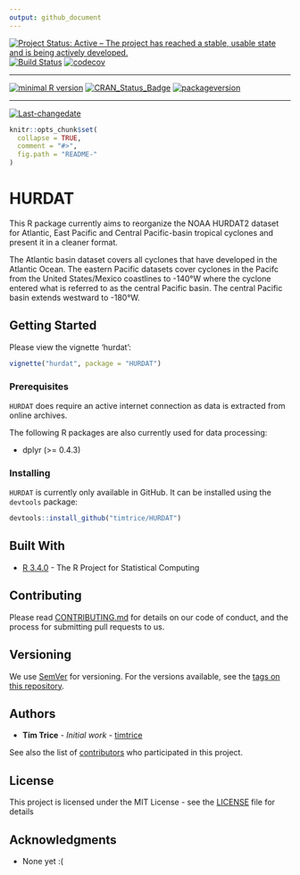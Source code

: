 ```yaml
---
output: github_document
---
```


[![Project Status: Active – The project has reached a stable, usable state and is being actively developed.](http://www.repostatus.org/badges/latest/active.svg)](http://www.repostatus.org/#active)
[![Build Status](https://travis-ci.org/timtrice/HURDAT.svg?branch=develop-0.1.0)](https://travis-ci.org/timtrice/HURDAT)
[![codecov](https://codecov.io/gh/timtrice/HURDAT/branch/develop-0.1.0/graph/badge.svg)](https://codecov.io/gh/timtrice/HURDAT)
 
---
 
[![minimal R version](https://img.shields.io/badge/R%3E%3D-3.4.0-6666ff.svg)](https://cran.r-project.org/)
[![CRAN_Status_Badge](http://www.r-pkg.org/badges/version/HURDAT)](https://cran.r-project.org/package=HURDAT)
[![packageversion](https://img.shields.io/badge/Package%20version-0.1.0-orange.svg?style=flat-square)](commits/develop-0.1.0)
 
---
 
[![Last-changedate](https://img.shields.io/badge/last%20change-`r gsub('-', '--', Sys.Date())`-yellowgreen.svg)](/commits/develop-0.1.0)


```r
knitr::opts_chunk$set(
  collapse = TRUE,
  comment = "#>",
  fig.path = "README-"
)
```

# HURDAT

This R package currently aims to reorganize the NOAA HURDAT2 dataset for Atlantic, East Pacific and Central Pacific-basin tropical cyclones and present it in a cleaner format.

The Atlantic basin dataset covers all cyclones that have developed in the Atlantic Ocean. The eastern Pacific datasets cover cyclones in the Pacifc from the United States/Mexico coastlines to -140&deg;W where the cyclone entered what is referred to as the central Pacific basin. The central Pacific basin extends westward to -180&deg;W.

## Getting Started

Please view the vignette 'hurdat':

```r
vignette("hurdat", package = "HURDAT")
```

### Prerequisites

`HURDAT` does require an active internet connection as data is extracted from online archives. 

The following R packages are also currently used for data processing:

* dplyr (>= 0.4.3)

### Installing

`HURDAT` is currently only available in GitHub. It can be installed using the `devtools` package:

```r
devtools::install_github("timtrice/HURDAT")
```

## Built With

* [R 3.4.0](https://www.r-project.org/) - The R Project for Statistical Computing

## Contributing

Please read [CONTRIBUTING.md](https://gist.github.com/timtrice/f2a4c2a020c87669178dad27e73bfce1) for details on our code of conduct, and the process for submitting pull requests to us.

## Versioning

We use [SemVer](http://semver.org/) for versioning. For the versions available, see the [tags on this repository](https://github.com/timtrice/HURDAT/tags). 

## Authors

* **Tim Trice** - *Initial work* - [timtrice](https://github.com/timtrice)

See also the list of [contributors](https://github.com/timtrice/HURDAT/contributors) who participated in this project.

## License

This project is licensed under the MIT License - see the [LICENSE](LICENSE) file for details

## Acknowledgments

* None yet :(
